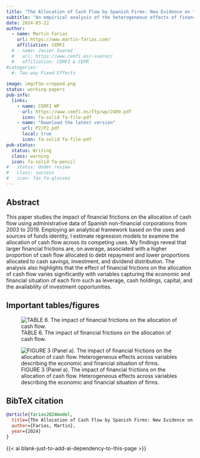 ```yaml
---
title: "The Allocation of Cash Flow by Spanish Firms: New Evidence on the Impact of Financial Frictions (JMP)"
subtitle: "An empirical analysis of the heterogeneous effects of financial frictions on the allocation of cash flow by Spanish firms."
date: 2024-03-22
author:
  - name: Martin Farias
    url: https://www.martin-farias.com/
    affiliation: CEMFI
  # - name: Javier Suarez
  #   url: https://www.cemfi.es/~suarez/
  #   affiliation: CEMFI & CEPR
#categories:
  #- Two-way Fixed Effects
  
image: img/F3a-cropped.png
status: working-papers
pub-info:
  links:
    - name: CEMFI WP
      url: https://www.cemfi.es/ftp/wp/2409.pdf
      icon: fa-solid fa-file-pdf
    - name: "Download the latest version"
      url: P2/P2.pdf
      local: true
      icon: fa-solid fa-file-pdf
pub-status: 
  status: Writing
  class: warning
  icon: fa-solid fa-pencil
#   status: Under review 
#   class: success
#   icon: fas fa-glasses
---
```


## Abstract

This paper studies the impact of financial frictions on the allocation of cash flow using administrative data of Spanish non-financial corporations from 2003 to 2019. Employing an analytical framework based on the uses and sources of funds identity, I estimate regression models to examine the allocation of cash flow across its competing uses. My findings reveal that larger financial frictions are, on average, associated with a higher proportion of cash flow allocated to debt repayment and lower proportions allocated to cash savings, investment, and dividend distribution. The analysis also highlights that the effect of financial frictions on the allocation of cash flow varies significantly with variables capturing the economic and financial situation of each firm such as leverage, cash holdings, capital, and the availability of investment opportunities.

## Important tables/figures

![TABLE 6. The impact of financial frictions on the allocation of cash flow.](img/T6.png)

![FIGURE 3 (Panel a). The impact of financial frictions on the allocation of cash flow. Heterogeneous effects across variables describing the economic and financial situation of firms.](img/F3a.png)

## BibTeX citation

```bibtex
@article{farias2024model,
  title={The Allocation of Cash Flow by Spanish Firms: New Evidence on the Impact of Financial Frictions},
  author={Farias, Martin},
  year={2024}
}
```

{{< ai blank-just-to-add-ai-dependency-to-this-page >}}